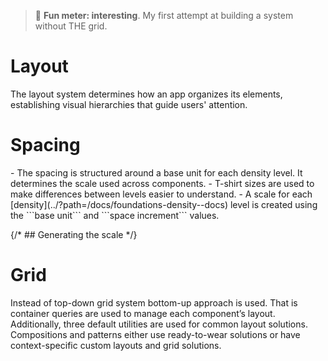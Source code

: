
<Meta title="Foundations/Layout" />

> 🙂 **Fun meter: interesting**. My first attempt at building a system without THE grid.

# Layout

The layout system determines how an app organizes its elements, establishing visual hierarchies that guide users' attention.

# Spacing

<div>
- The spacing is structured around a base unit for each density level. It determines the scale used across components.
- T-shirt sizes are used to make differences between levels easier to understand.
- A scale for each [density](../?path=/docs/foundations-density--docs) level is created using the ```base unit``` and ```space increment``` values.
</div>

{/* ## Generating the scale */}

# Grid

Instead of top-down grid system bottom-up approach is used. That is container queries are used to manage each component’s layout.
Additionally, three default utilities are used for common layout solutions. Compositions and patterns either use ready-to-wear solutions
or have context-specific custom layouts and grid solutions.
